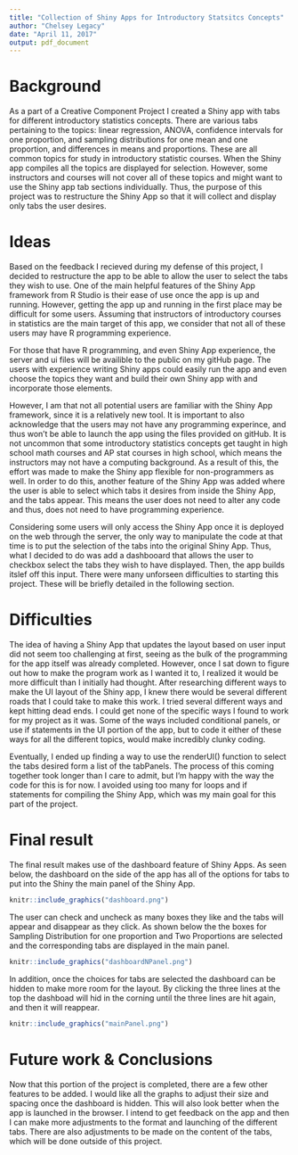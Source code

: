 ```yaml
---
title: "Collection of Shiny Apps for Introductory Statsitcs Concepts"
author: "Chelsey Legacy"
date: "April 11, 2017"
output: pdf_document
---
```


# Background
  As a part of a Creative Component Project I created a Shiny app with tabs for different introductory statistics concepts. There are various tabs pertaining to the topics: linear regression, ANOVA, confidence intervals for one proportion, and sampling distributions for one mean and one proportion, and differences in means and proportions. These are all common topics for study in introductory statistic courses. When the Shiny app compiles all the topics are displayed for selection. However, some instructors and courses will not cover all of these topics and might want to use the Shiny app tab sections individually. Thus, the purpose of this project was to restructure the Shiny App so that it will collect and display only tabs the user desires.


# Ideas 
  Based on the feedback I recieved during my defense of this project, I decided to restructure the app to be able to allow the user to select the tabs they wish to use. One of the main helpful features of the Shiny App framework from R Studio is their ease of use once the app is up and running. However, getting the app up and running in the first place may be difficult for some users. Assuming that instructors of introductory courses in statistics are the main target of this app, we consider that not all of these users may have R programming experience. 

  For those that have R programming, and even Shiny App experience, the server and ui files will be availible to the public on my gitHub page. The users with experience writing Shiny apps could easily run the app and even choose the topics they want and build their own Shiny app with and incorporate those elements. 

  However, I am that not all potential users are familiar with the Shiny App framework, since it is a relatively new tool.  It is important to also acknowledge that the users may not have any programming experince, and thus won't be able to launch the app using the files provided on gitHub.  It is not uncommon that some introductory statistics concepts get taught in high school math courses and AP stat courses in high school, which means the instructors may not have a computing background.  As a result of this, the effort was made to make the Shiny app flexible for non-programmers as well.  In order to do this, another feature of the Shiny App was added where the user is able to select which tabs it desires from inside the Shiny App, and the tabs appear. This means the user does not need to alter any code and thus, does not need to have programming experience. 
  
  Considering some users will only access the Shiny App once it is deployed on the web through the server, the only way to manipulate the code at that time is to put the selection of the tabs into the original Shiny App. Thus, what I decided to do was add a dashbooard that allows the user to checkbox select the tabs they wish to have displayed. Then, the app builds itslef off this input. There were many unforseen difficulties to starting this project. These will be briefly detailed in the following section.



# Difficulties
  The idea of having a Shiny App that updates the layout based on user input did not seem too challenging at first, seeing as the bulk of the programming for the app itself was already completed. However, once I sat down to figure out how to make the program work as I wanted it to, I realized it would be more difficult than I initially had thought. After researching different ways to make the UI layout of the Shiny app, I knew there would be several different roads that I could take to make this work. I tried several different ways and kept hitting dead ends.  I could get none of the specific ways I found to work for my project as it was. Some of the ways included conditional panels, or use if statements in the UI portion of the app, but to code it either of these ways for all the different topics, would make incredibly clunky coding. 

  Eventually, I ended up finding a way to use the renderUI() function to select the tabs desired form a list of the tabPanels. The process of this coming together took longer than I care to admit, but I'm happy with the way the code for this is for now. I avoided using too many for loops and if statements for compiling the Shiny App, which was my main goal for this part of the project. 



# Final result 

The final result makes use of the dashboard feature of Shiny Apps. As seen below, the dashboard on the side of the app has all of the options for tabs to put into the Shiny the main panel of the Shiny App.
```r
knitr::include_graphics("dashboard.png")
```

The user can check and uncheck as many boxes they like and the tabs will appear and disappear as they click. As shown below the the boxes for Sampling Distribution for one proportion and Two Proportions are selected and the corresponding tabs are displayed in the main panel.

```r
knitr::include_graphics("dashboardNPanel.png")
```

In addition, once the choices for tabs are selected the dashboard can be hidden to make more room for the layout. By clicking the three lines at the top the dashboad will hid in the corning until the three lines are hit again, and then it will reappear.

```r
knitr::include_graphics("mainPanel.png")
```


# Future work & Conclusions
Now that this portion of the project is completed, there are a few other features to be added.  I would like all the graphs to adjust their size and spacing once the dashboard is hidden. This will also look better when the app is launched in the browser. I intend to get feedback on the app and then I can make more adjustments to the format and launching of the different tabs.  There are also adjustments to be made on the content of the tabs, which will be done outside of this project. 




